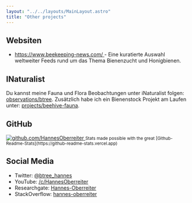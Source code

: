 ```yaml
---
layout: "../../layouts/MainLayout.astro"
title: "Other projects"
---
```



## Websiten

- <a href="https://www.beekeeping-news.com/">
    https://www.beekeeping-news.com/
  </a>
  - Eine kuratierte Auswahl weltweiter Feeds rund um das Thema Bienenzucht und Honigbienen.

## INaturalist

Du kannst meine Fauna und Flora Beobachtungen unter iNaturalist folgen: <a href="https://www.inaturalist.org/observations/btree">observations/btree</a>. Zusätzlich habe ich ein Bienenstock Projekt am Laufen unter: <a href="https://www.inaturalist.org/projects/beehive-fauna">projects/beehive-fauna</a>.

<INaturalist client:idle></INaturalist>

## GitHub

<a href="https://github.com/HannesOberreiter">
  <img
    src="https://github-readme-stats.vercel.app/api?username=HannesOberreiter&count_private=true&show_icons=true&theme=merko"
    alt="github.com/HannesOberreiter"
  />
</a>

<small>
  Stats made possible with the great
  [Github-Readme-Stats](https://github-readme-stats.vercel.app)
</small>

## Social Media

- Twitter: <a href="https://twitter.com/btree_hannes">@btree_hannes</a>
- YouTube: <a href="https://www.youtube.com/c/HannesOberreiter">/c/HannesOberreiter</a>
- Researchgate: <a href="https://www.researchgate.net/profile/Hannes-Oberreiter">Hannes-Oberreiter</a>
- StackOverflow: <a href="https://stackoverflow.com/users/5316675/hannes-oberreiter">hannes-oberreiter</a>
